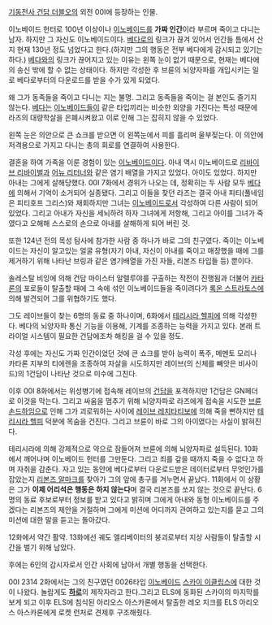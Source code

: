 [[기동전사 건담 더블오]]의 외전 00I에 등장하는 인물.

이노베이드 헌터로 100년 이상이나 [[이노베이드]]를 '''가짜 인간'''이라 부르며 죽이고 다니는 남자. 하지만 그 자신도 이노베이드이다. [[베다]]로의 링크가 끊겨 있어서 인간들 틈에서 산 지 현재 130년 정도 넘었다고 한다.(하지만 그의 행동은 전부 베다에게 감시되고 있기는 하다.) [[베다]]와의 링크가 끊어지고 있는 이유는 왼쪽 눈이 없기 때문으로, 현재는 베다에의 송신 밖에 할 수 없는 상태이다. 하지만 각성한 후 브륜의 뇌양자파를 개입시키는 일로 베다로부터의 다운로드를 받을 수가 있게 되었다. 

왜 그가 동족들을 죽이고 다니는 지는 불명. 그리고 동족들을 죽이는 걸 본인도 즐기지 않는다. [[베다]]는 [[이노베이드]]들이 같은 타입끼리는 비슷한 외양을 가진다는 특성 때문에 라즈의 대량학살을 은폐시켜왔고 이로 인해 그는 잡히지 않을 수 있었다. 

왼쪽 눈은 의안으로 큰 쇼크를 받으면 이 왼쪽눈에서 피를 흘리며 울부짖는다. 이 의안에 저격용으로 가지고 다니는 총의 회로를 연결하여 사용한다.

결혼을 하여 가족을 이룬 경험이 있는 [[이노베이드]]이다. 아내 역시 이노베이드로 [[리바이브 리바이벌]]과 [[어뉴 리터너]]와 같은 염기 배열을 가지고 있었다. 아이도 있었다. 하지만 아내는 그에게 살해당했다. 00I 7화에서 경위가 나오는 데, 정확히는 두 사람 모두 [[베다]]에 의해서 기억이 소거되어 실종됐다. 그리고 이들을 찾던 라즈는 결국 아내 피티(풀네임은 피티호프 그리스)와 재회하지만 그녀는 [[이노베이드]]로서 각성하여 다른 사람이 되어 있었다. 그리고 아내가 자신을 세뇌하려 하자 그녀에게 저항해, 그리고 아이를 그녀가 죽였다고 오해해 스스로의 손으로 아내를 살해하게 되어 버린 것.

또한 124년 전의 목성 탐사에 참가한 사람 중 하나가 바로 그의 친구였다. 죽이는 이노베이드는 자신이 알고있는 얼굴 유형(자기 아내, 자신이 아내를 죽이고 매장했을 때에 그를 제거하기 위해 나타난 브링과 같은 염기배열을 가진 자들, 리본즈 타입들 등) 뿐이다. 

솔레스탈 비잉에 의해 건담 마이스터 알렐루야를 구출하는 작전이 진행됨과 더불어 [[카타론]]의 포로들이 탈출할 때에 그 속에 섞인 이노베이드들을 죽이려다가 [[록온 스트라토스]]에 의해 발견되어 그를 위협하기도 했다.

그도 레이브들이 찾는 6명의 동료 중 하나이며, 6화에서 [[테리시라 헬피]]에 의해 각성한다. 베다의 뇌양자파 통신 기능을 이용해, 기계를 조종하는 능력을 가지고 있다. 본래 트라이얼 시스템이 필요한 건담에조차 해킹을 걸 수 있을 정도. 

각성 후에는 자신도 가짜 인간이었던 것에 큰 쇼크를 받아 능력이 폭주, 메멘토 모리나 카타론 지부의 티에렌을 조종하여 자살을 시도하지만 레이브(의 신체를 빼앗은 비사이드)의  1건담이 나타난 것으로 미수에 그친다.

이후 00I 8화에서는 위성병기에 접속해 레이브의 [[건담]]을 포격하지만 1건담은 GN페더로 이것을 막는다. 그리고 싸움을 멈추기 위해 뇌양자파로 라즈에게 접속을 시도한 [[브륜 손드하임]]으로 인해 그가 괴로워하는 사이에 [[레이브 레치타티보]]에 의해 죽을 뻔하지만 [[테리시라 헬피]] 덕분에 목숨을 건진다. 그리고 브륜이 바로 그의 아이였다는 사실이 밝혀진다. 

테리시라에 의해 강제적으로 약으로 잠들어져 브륜에 의해 뇌양자파로 설득된다. 10화에서 깨어나며 이노베이드 헌터를 그만둔다. 그리고 죄를 갚을 때까지 죽을 수 없다고 하며 자취을 감춘다. 자고 있는 동안에 베다로부터 다운로드받은 데이터로부터 무엇인가를 잡았는지 [[리본즈 알마크]]를 찾아가 그의 앞에 총구를 겨누면서 끝났다. 11화에서 이 상황은 그가 '''이제 어리석은 행동은 하지 않는다'''며 결국 리본즈를 쏘지 않는 것으로 끝난다. 6명의 동료 후보로부터 정보를 받고 있다고 밝히며 그에게 아내와 동형 이노베이드를 주겠다는 리본즈의 제안을 거절하며 그에게 미션에 어디까지 관여하고 있는지를 묻고 그의 미션에 대한 말을 듣고는 돌아갔다.

12화에서 약간 활약. 13화에선 궤도 엘리베이터의 붕괴로부터 지상 사람들이 탈출할 시간을 벌기 위해 남았다.

후에는 6인의 감시자로서 인간 사회에 남아서 개별 행동을 선택한다.

00I 2314 2화에서는 그의 친구였던 0026타입 [[이노베이드]] [[스카이 이클립스]]에 대한 것이 나왔다. 놀랍게도 '''[[하로]]'''의 제작자라고 한다.그리고 ELS에 동화된 스카이의 마지막를 보게 되고 이후 ELS에 침식된 아리오스 아스카론에서 탈출한 레오 지크를 ELS 아리오스 아스카론에게 로켓 런처로 견제후 구조해줬다. 
